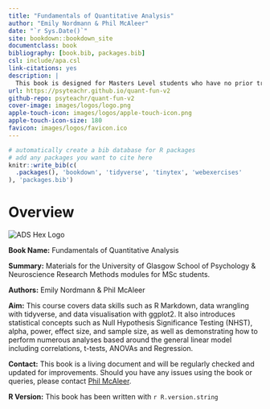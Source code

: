 ```yaml
--- 
title: "Fundamentals of Quantitative Analysis"
author: "Emily Nordmann & Phil McAleer"
date: "`r Sys.Date()`"
site: bookdown::bookdown_site
documentclass: book
bibliography: [book.bib, packages.bib]
csl: include/apa.csl
link-citations: yes
description: |
  This book is designed for Masters Level students who have no prior training in data skills and/or statistical analysis.
url: https://psyteachr.github.io/quant-fun-v2
github-repo: psyteachr/quant-fun-v2
cover-image: images/logos/logo.png
apple-touch-icon: images/logos/apple-touch-icon.png
apple-touch-icon-size: 180
favicon: images/logos/favicon.ico
---
```


```r
# automatically create a bib database for R packages
# add any packages you want to cite here
knitr::write_bib(c(
  .packages(), 'bookdown', 'tidyverse', 'tinytex', 'webexercises'
), 'packages.bib')

```

# Overview {-}

<div class="small_right"><img src="images/logos/logo-quant-fun.png" 
     alt="ADS Hex Logo" /></div>

**Book Name:** Fundamentals of Quantitative Analysis

**Summary:** Materials for the University of Glasgow School of Psychology & Neuroscience Research Methods modules for MSc students. 

**Authors:** Emily Nordmann & Phil McAleer

**Aim:** This course covers data skills such as R Markdown, data wrangling with tidyverse, and data visualisation with ggplot2. It also introduces statistical concepts such as Null Hypothesis Significance Testing (NHST), alpha, power, effect size, and sample size, as well as demonstrating how to perform numerous analyses based around the general linear model including correlations, t-tests, ANOVAs and Regression.

**Contact:** This book is a living document and will be regularly checked and updated for improvements. Should you have any issues using the book or queries, please contact [Phil McAleer](mailto:philip.mcaleer@glasgow.ac.uk).

**R Version:** This book has been written with `r R.version.string`
     

